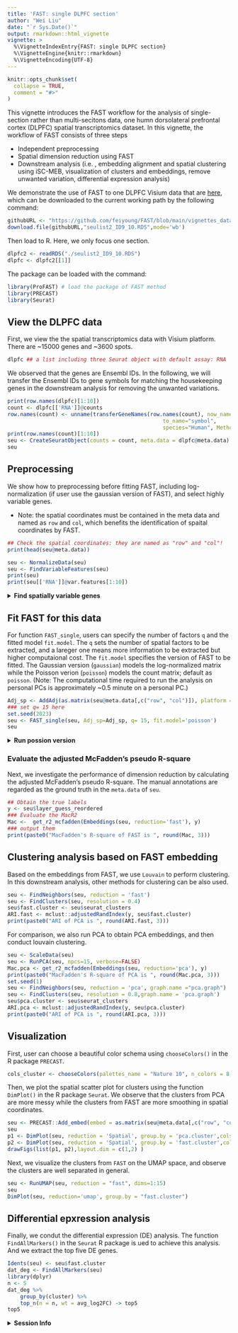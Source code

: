 ```yaml
---
title: 'FAST: single DLPFC section'
author: "Wei Liu"
date: "`r Sys.Date()`"
output: rmarkdown::html_vignette
vignette: >
  %\VignetteIndexEntry{FAST: single DLPFC section}
  %\VignetteEngine{knitr::rmarkdown}
  %\VignetteEncoding{UTF-8}
---
```

  
```r
knitr::opts_chunk$set(
  collapse = TRUE,
  comment = "#>"
)
```
This vignette introduces the FAST workflow for the analysis of  single-section rather than multi-secitons data, one humn dorsolateral prefrontal cortex (DLPFC) spatial transcriptomics dataset. In this vignette, the workflow of FAST consists of three steps

* Independent preprocessing
* Spatial dimension reduction using FAST
* Downstream analysis (i.e. , embedding alignment and spatial clustering using iSC-MEB, visualization of clusters and embeddings, remove unwanted variation, differential expression analysis)



We demonstrate the use of FAST to one DLPFC Visium data that are [here](https://github.com/feiyoung/ProFAST/tree/main/vignettes_data), which can be downloaded to the current working path by the following command:
```r
githubURL <- "https://github.com/feiyoung/FAST/blob/main/vignettes_data/seulist2_ID9_10.RDS?raw=true"
download.file(githubURL,"seulist2_ID9_10.RDS",mode='wb')

```
Then load to R. Here, we only focus one section.
```r
dlpfc2 <- readRDS("./seulist2_ID9_10.RDS")
dlpfc <- dlpfc2[[1]]
```

The package can be loaded with the command:
```r
library(ProFAST) # load the package of FAST method
library(PRECAST)
library(Seurat)
```

## View the DLPFC data
First, we view the the  spatial transcriptomics data with Visium platform. There are ~15000 genes  and ~3600 spots.
```r
dlpfc ## a list including three Seurat object with default assay: RNA
```

We observed that the genes are Ensembl IDs. In the following, we will transfer the Ensembl IDs to gene symbols for matching the housekeeping genes in the downstream analysis for removing the unwanted variations.
```r
print(row.names(dlpfc)[1:10])
count <- dlpfc[['RNA']]@counts
row.names(count) <- unname(transferGeneNames(row.names(count), now_name = "ensembl",
                                                 to_name="symbol",
                                                 species="Human", Method='eg.db'))
print(row.names(count)[1:10])
seu <- CreateSeuratObject(counts = count, meta.data = dlpfc@meta.data)
seu
```

## Preprocessing
We show how to preprocessing before fitting FAST, including log-normalization (if user use the gaussian version of FAST), and select highly variable genes.

* Note: the spatial coordinates must be contained in the meta data and named as `row` and `col`, which benefits the identification of spaital coordinates by FAST.

```r
## Check the spatial coordinates: they are named as "row" and "col"!
print(head(seu@meta.data))
```

```r
seu <- NormalizeData(seu)
seu <- FindVariableFeatures(seu)
print(seu)
print(seu[['RNA']]@var.features[1:10])
```
<details>
  <summary>**Find spatially variable genes**</summary>
Users can also use the spatially variable genes by the following command:
```r
set.seed(2023)
seu <- DR.SC::FindSVGs(seu)
### Check the results
print(seu[['RNA']]@var.features[1:10])
```
</details>
  


## Fit FAST for this data

For function `FAST_single`, users can specify the number of factors `q` and the fitted model `fit.model`. The `q` sets the number of spatial factors to be extracted, and a lareger one means more information to be extracted but higher computaional cost. The `fit.model` specifies the version of FAST to be fitted. The Gaussian version (`gaussian`) models the log-normalized matrix while the Poisson verion (`poisson`) models the count matrix; default as `poisson`.  (Note: The computational time required to run the analysis on personal PCs is approximately ~0.5 minute on a personal PC.)
```r
Adj_sp <- AddAdj(as.matrix(seu@meta.data[,c("row", "col")]), platform = "Visium")
### set q= 15 here
set.seed(2023)
seu <- FAST_single(seu, Adj_sp=Adj_sp, q= 15, fit.model='poisson')
seu
```

<details>
  <summary>**Run possion version**</summary>
  Users can also use the gaussian version by the following command:
```r
Adj_sp <- AddAdj(as.matrix(seu@meta.data[,c("row", "col")]), platform = "Visium")
set.seed(2023)
seu <- FAST_single(dlpfc, Adj_sp=Adj_sp, q= 15, fit.model='gaussian')
### Check the results
seu
```
</details>
  
### Evaluate the adjusted McFadden's pseudo R-square
Next, we investigate the performance of dimension reduction by calculating the adjusted McFadden's pseudo R-square. The manual annotations are regarded as the ground truth in the `meta.data` of `seu`.

```r
## Obtain the true labels
y <- seu$layer_guess_reordered
### Evaluate the MacR2
Mac <-  get_r2_mcfadden(Embeddings(seu, reduction='fast'), y)
### output them
print(paste0("MacFadden's R-square of FAST is ", round(Mac, 3)))
```


## Clustering analysis based on FAST embedding
Based on the embeddings from FAST, we use `Louvain` to  perform clustering. In this downstream analysis, other methods for clustering can be also used. 

```r
seu <- FindNeighbors(seu, reduction = 'fast')
seu <- FindClusters(seu, resolution = 0.4)
seu$fast.cluster <- seu$seurat_clusters
ARI.fast <- mclust::adjustedRandIndex(y, seu$fast.cluster)
print(paste0("ARI of PCA is ", round(ARI.fast, 3)))
```

For comparison, we also run PCA to obtain PCA embeddings, and then conduct louvain clustering.
```r
seu <- ScaleData(seu)
seu <- RunPCA(seu, npcs=15, verbose=FALSE)
Mac.pca <- get_r2_mcfadden(Embeddings(seu, reduction='pca'), y)
print(paste0("MacFadden's R-square of PCA is ", round(Mac.pca, 3)))
set.seed(1)
seu <- FindNeighbors(seu, reduction = 'pca', graph.name ="pca.graph")
seu <- FindClusters(seu, resolution = 0.8,graph.name = 'pca.graph') 
seu$pca.cluster <- seu$seurat_clusters
ARI.pca <- mclust::adjustedRandIndex(y, seu$pca.cluster)
print(paste0("ARI of PCA is ", round(ARI.pca, 3)))
```
## Visualization
First, user can choose a beautiful color schema using `chooseColors()` in the R package `PRECAST`.
```r
cols_cluster <- chooseColors(palettes_name = "Nature 10", n_colors = 8, plot_colors = TRUE)
```

Then, we plot the spatial scatter plot for clusters using the function `DimPlot()` in the R package `Seurat`. We observe that the clusters from PCA are more messy while the clusters from FAST are more smoothing in spatial coordinates.
```r
seu <- PRECAST::Add_embed(embed = as.matrix(seu@meta.data[,c("row", "col")]), seu, embed_name = 'Spatial')
seu
p1 <- DimPlot(seu, reduction = 'Spatial', group.by = 'pca.cluster',cols = cols_cluster, pt.size = 1.5)
p2 <- DimPlot(seu, reduction = 'Spatial', group.by = 'fast.cluster',cols = cols_cluster, pt.size = 1.5)
drawFigs(list(p1, p2),layout.dim = c(1,2) )
```


Next, we visualize the clusters from `FAST` on the UMAP space, and observe the clusters are well separated in general.
```r
seu <- RunUMAP(seu, reduction = "fast", dims=1:15)
seu
DimPlot(seu, reduction='umap', group.by = "fast.cluster")
```



## Differential epxression analysis
Finally, we condut the differential expression (DE) analysis. The function `FindAllMarkers()` in the `Seurat` R package is ued to achieve this analysis. And we extract the top five DE genes.
```r
Idents(seu) <- seu$fast.cluster
dat_deg <- FindAllMarkers(seu)
library(dplyr)
n <- 5
dat_deg %>%
    group_by(cluster) %>%
    top_n(n = n, wt = avg_log2FC) -> top5
top5
```



<details>
<summary>**Session Info**</summary>
```r
sessionInfo()
```
</details>